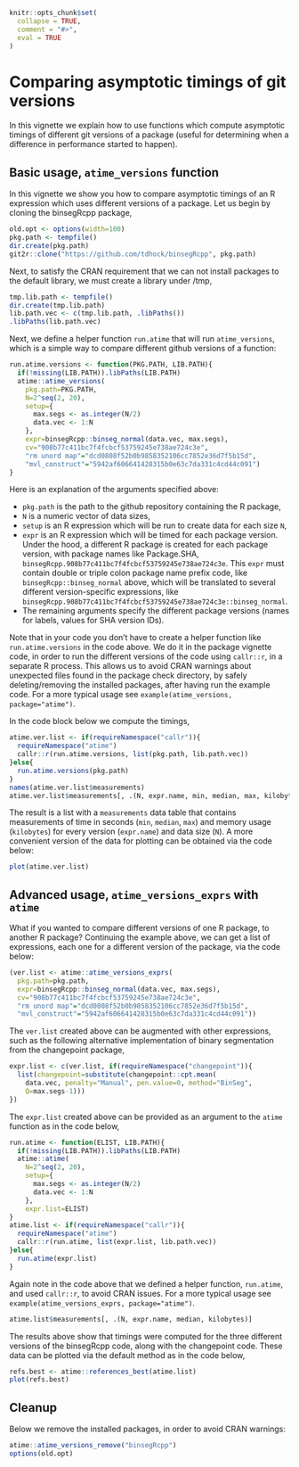 <!--
%\VignetteEngine{knitr::knitr}
%\VignetteIndexEntry{Comparing git versions}
-->

```r
knitr::opts_chunk$set(
  collapse = TRUE,
  comment = "#>",
  eval = TRUE
)
```

# Comparing asymptotic timings of git versions

In this vignette we explain how to use functions which compute
asymptotic timings of different git versions of a package (useful for
determining when a difference in performance started to happen).

## Basic usage, `atime_versions` function

In this vignette we show you how to compare asymptotic timings of an R
expression which uses different versions of a package. Let us begin by
cloning the binsegRcpp package,

```r
old.opt <- options(width=100)
pkg.path <- tempfile()
dir.create(pkg.path)
git2r::clone("https://github.com/tdhock/binsegRcpp", pkg.path)
```

Next, to satisfy the CRAN requirement that we can not install packages
to the default library, we must create a library under /tmp,

```r
tmp.lib.path <- tempfile()
dir.create(tmp.lib.path)
lib.path.vec <- c(tmp.lib.path, .libPaths())
.libPaths(lib.path.vec)
```

Next, we define a helper function `run.atime` that will run
`atime_versions`, which is a simple way to compare different github
versions of a function:

```r
run.atime.versions <- function(PKG.PATH, LIB.PATH){
  if(!missing(LIB.PATH)).libPaths(LIB.PATH)
  atime::atime_versions(
    pkg.path=PKG.PATH,
    N=2^seq(2, 20),
    setup={
      max.segs <- as.integer(N/2)
      data.vec <- 1:N
    },
    expr=binsegRcpp::binseg_normal(data.vec, max.segs),
    cv="908b77c411bc7f4fcbcf53759245e738ae724c3e",
    "rm unord map"="dcd0808f52b0b9858352106cc7852e36d7f5b15d",
    "mvl_construct"="5942af606641428315b0e63c7da331c4cd44c091")
}
```

Here is an explanation of the arguments specified above:

* `pkg.path` is the path to the github repository containing the R package,
* `N` is a numeric vector of data sizes,
* `setup` is an R expression which will be run to create data for each size `N`,
* `expr` is an R expression which will be timed for each package
  version. Under the hood, a different R package is created for each
  package version, with package names like Package.SHA,
  `binsegRcpp.908b77c411bc7f4fcbcf53759245e738ae724c3e`. This `expr`
  must contain double or triple colon package name prefix code, like
  `binsegRcpp::binseg_normal` above, which will be translated to
  several different version-specific expressions, like
  `binsegRcpp.908b77c411bc7f4fcbcf53759245e738ae724c3e::binseg_normal`.
* The remaining arguments specify the different package versions
  (names for labels, values for SHA version IDs).

Note that in your code you don't have to create a helper function like
`run.atime.versions` in the code above. We do it in the package
vignette code, in order to run the different versions of the code
using `callr::r`, in a separate R process. This allows us to avoid
CRAN warnings about unexpected files found in the package check
directory, by safely deleting/removing the installed packages, after
having run the example code. For a more typical usage see
`example(atime_versions, package="atime")`.

In the code block below we compute the timings,

```r
atime.ver.list <- if(requireNamespace("callr")){
  requireNamespace("atime")
  callr::r(run.atime.versions, list(pkg.path, lib.path.vec))
}else{
  run.atime.versions(pkg.path)
}
names(atime.ver.list$measurements)
atime.ver.list$measurements[, .(N, expr.name, min, median, max, kilobytes)]
```

The result is a list with a `measurements` data table that contains
measurements of time in seconds (`min`, `median`, `max`) and memory
usage (`kilobytes`) for every version (`expr.name`) and data size
(`N`). A more convenient version of the data for plotting can be
obtained via the code below:

```r
plot(atime.ver.list)
```

## Advanced usage, `atime_versions_exprs` with `atime`

What if you wanted to compare different versions of one R package, to
another R package? Continuing the example above, we can get a list of
expressions, each one for a different version of the package, via the
code below:

```r
(ver.list <- atime::atime_versions_exprs(
  pkg.path=pkg.path,
  expr=binsegRcpp::binseg_normal(data.vec, max.segs),
  cv="908b77c411bc7f4fcbcf53759245e738ae724c3e",
  "rm unord map"="dcd0808f52b0b9858352106cc7852e36d7f5b15d",
  "mvl_construct"="5942af606641428315b0e63c7da331c4cd44c091"))
```

The `ver.list` created above can be augmented with other expressions,
such as the following alternative implementation of binary
segmentation from the changepoint package,

```r
expr.list <- c(ver.list, if(requireNamespace("changepoint")){
  list(changepoint=substitute(changepoint::cpt.mean(
    data.vec, penalty="Manual", pen.value=0, method="BinSeg",
    Q=max.segs-1)))
})
```

The `expr.list` created above can be provided as an argument to the
`atime` function as in the code below,

```r
run.atime <- function(ELIST, LIB.PATH){
  if(!missing(LIB.PATH)).libPaths(LIB.PATH)
  atime::atime(
    N=2^seq(2, 20),
    setup={
      max.segs <- as.integer(N/2)
      data.vec <- 1:N
    },
    expr.list=ELIST)
}
atime.list <- if(requireNamespace("callr")){
  requireNamespace("atime")
  callr::r(run.atime, list(expr.list, lib.path.vec))
}else{
  run.atime(expr.list)
}
```

Again note in the code above that we defined a helper function,
`run.atime`, and used `callr::r`, to avoid CRAN issues. For a more
typical usage see `example(atime_versions_exprs, package="atime")`.

```r
atime.list$measurements[, .(N, expr.name, median, kilobytes)]
```

The results above show that timings were computed for the three
different versions of the binsegRcpp code, along with the changepoint
code. These data can be plotted via the default method as in the code
below,

```r
refs.best <- atime::references_best(atime.list)
plot(refs.best)
```

## Cleanup

Below we remove the installed packages, in order to avoid CRAN warnings:

```r
atime::atime_versions_remove("binsegRcpp")
options(old.opt)
```
